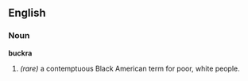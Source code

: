 ==English==
===Noun===
'''buckra'''
# ''(rare)'' a contemptuous Black American term for poor, white people.